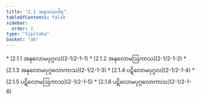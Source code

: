 ```yaml
---
title: "2.1 အနုသယဝါရ"
tableOfContents: false
sidebar:
  order: 1
type: "tipitaka"
basket: "ab"
---
```



<DynamicBreadcrumb />



<TableOfContents>
* [2.1.1 အနုလောမပုဂ္ဂလ](2-1/2-1-1)
* [2.1.2 အနုလောမဩကာသ](2-1/2-1-2)
* [2.1.3 အနုလောမပုဂ္ဂလောကာသ](2-1/2-1-3)
* [2.1.4 ပဋိလောမပုဂ္ဂလ](2-1/2-1-4)
* [2.1.5 ပဋိလောမဩကာသ](2-1/2-1-5)
* [2.1.6 ပဋိလောမပုဂ္ဂလောကာသ](2-1/2-1-6)
</TableOfContents>